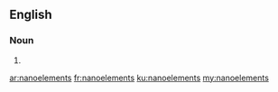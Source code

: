 ==English==

===Noun===
{{head|en|plural}}

# {{plural of|nanoelement|lang=en|nocat=1}}

[[ar:nanoelements]]
[[fr:nanoelements]]
[[ku:nanoelements]]
[[my:nanoelements]]